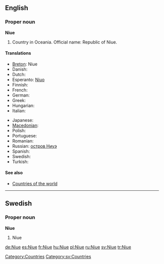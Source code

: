 ==English==

===Proper noun===
'''Niue'''

# Country in Oceania. Official name: Republic of Niue.

====Translations====
{{trans-top|Republic of Niue}}
* [[Breton]]: Niue
* Danish: {{t-|da|Niue}}
* Dutch: {{t-|nl|Niue}}
* Esperanto: [[Niuo]]
* Finnish: {{t-|fi|Niue}}
* French: {{t+|fr|Nioué}}
* German: {{t+|de|Niue}}
* Greek: {{t+|el|Νιούε|sc=Grek}}
* Hungarian: {{t+|hu|Niue}}
* Italian: {{t-|it|Niue}}
{{trans-mid}}
* Japanese: {{t-|ja|ニウエ|tr=Niue|sc=Jpan}}
* [[Macedonian]]: {{t|mk|Ниуе|n|tr=Níue|xs=Macedonian}}
* Polish: {{t+|pl|Niue}}
* Portuguese: {{t-|pt|Niue}}
* Romanian: {{t-|ro|Niue}}
* Russian: [[остров Ниуэ]]
* Spanish: {{t+|es|Niue}}
* Swedish: {{t+|sv|Niue}}
* Turkish: {{t+|tr|Niue}}
{{trans-bottom}}

====See also====
* [[Appendix:Countries of the world|Countries of the world]]

[[Category:Countries]]

----

==Swedish==

===Proper noun===
'''Niue'''

# Niue

[[Category:sv:Countries]]

[[de:Niue]]
[[es:Niue]]
[[fr:Niue]]
[[hu:Niue]]
[[pl:Niue]]
[[ru:Niue]]
[[sv:Niue]]
[[tr:Niue]]